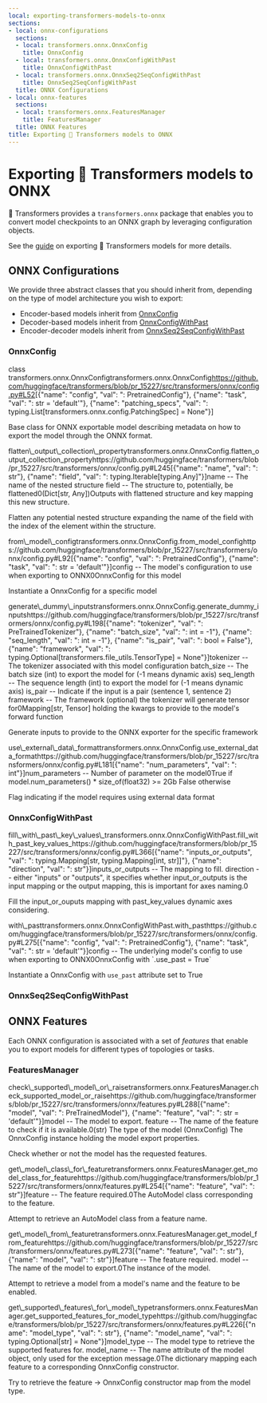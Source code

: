 ```yaml
---
local: exporting-transformers-models-to-onnx
sections:
- local: onnx-configurations
  sections:
  - local: transformers.onnx.OnnxConfig
    title: OnnxConfig
  - local: transformers.onnx.OnnxConfigWithPast
    title: OnnxConfigWithPast
  - local: transformers.onnx.OnnxSeq2SeqConfigWithPast
    title: OnnxSeq2SeqConfigWithPast
  title: ONNX Configurations
- local: onnx-features
  sections:
  - local: transformers.onnx.FeaturesManager
    title: FeaturesManager
  title: ONNX Features
title: Exporting 🤗 Transformers models to ONNX
---
```

<script>
</script>
<!--Copyright 2020 The HuggingFace Team. All rights reserved.

Licensed under the Apache License, Version 2.0 (the "License"); you may not use this file except in compliance with
the License. You may obtain a copy of the License at

http://www.apache.org/licenses/LICENSE-2.0

Unless required by applicable law or agreed to in writing, software distributed under the License is distributed on
an "AS IS" BASIS, WITHOUT WARRANTIES OR CONDITIONS OF ANY KIND, either express or implied. See the License for the
specific language governing permissions and limitations under the License.
-->

<h1 id="exporting-transformers-models-to-onnx">Exporting 🤗 Transformers models to ONNX</h1>

🤗 Transformers provides a `transformers.onnx` package that enables you to
convert model checkpoints to an ONNX graph by leveraging configuration objects.

See the [guide](../serialization) on exporting 🤗 Transformers models for more
details.

<h2 id="onnx-configurations">ONNX Configurations</h2>

We provide three abstract classes that you should inherit from, depending on the
type of model architecture you wish to export:

* Encoder-based models inherit from [OnnxConfig](/docs/transformers/pr_15227/en/main_classes/onnx#transformers.onnx.OnnxConfig)
* Decoder-based models inherit from [OnnxConfigWithPast](/docs/transformers/pr_15227/en/main_classes/onnx#transformers.onnx.OnnxConfigWithPast)
* Encoder-decoder models inherit from [OnnxSeq2SeqConfigWithPast](/docs/transformers/pr_15227/en/main_classes/onnx#transformers.onnx.OnnxSeq2SeqConfigWithPast)

<h3 id="transformers.onnx.OnnxConfig">OnnxConfig</h3>

<div class="docstring">

<docstring><name>class transformers.onnx.OnnxConfig</name><anchor>transformers.onnx.OnnxConfig</anchor><source>https://github.com/huggingface/transformers/blob/pr_15227/src/transformers/onnx/config.py#L52</source><parameters>[{"name": "config", "val": ": PretrainedConfig"}, {"name": "task", "val": ": str = 'default'"}, {"name": "patching_specs", "val": ": typing.List[transformers.onnx.config.PatchingSpec] = None"}]</parameters></docstring>

Base class for ONNX exportable model describing metadata on how to export the model through the ONNX format.



<div class="docstring">
<docstring><name>flatten\_output\_collection\_property</name><anchor>transformers.onnx.OnnxConfig.flatten_output_collection_property</anchor><source>https://github.com/huggingface/transformers/blob/pr_15227/src/transformers/onnx/config.py#L245</source><parameters>[{"name": "name", "val": ": str"}, {"name": "field", "val": ": typing.Iterable[typing.Any]"}]</parameters><paramsdesc>name -- The name of the nested structure
field -- The structure to, potentially, be flattened</paramsdesc><paramgroups>0</paramgroups><rettype>(Dict[str, Any])</rettype><retdesc>Outputs with flattened structure and key mapping this new structure.</retdesc></docstring>

Flatten any potential nested structure expanding the name of the field with the index of the element within the
structure.








</div>
<div class="docstring">
<docstring><name>from\_model\_config</name><anchor>transformers.onnx.OnnxConfig.from_model_config</anchor><source>https://github.com/huggingface/transformers/blob/pr_15227/src/transformers/onnx/config.py#L92</source><parameters>[{"name": "config", "val": ": PretrainedConfig"}, {"name": "task", "val": ": str = 'default'"}]</parameters><paramsdesc>config -- The model's configuration to use when exporting to ONNX</paramsdesc><paramgroups>0</paramgroups><retdesc>OnnxConfig for this model</retdesc></docstring>

Instantiate a OnnxConfig for a specific model






</div>
<div class="docstring">
<docstring><name>generate\_dummy\_inputs</name><anchor>transformers.onnx.OnnxConfig.generate_dummy_inputs</anchor><source>https://github.com/huggingface/transformers/blob/pr_15227/src/transformers/onnx/config.py#L198</source><parameters>[{"name": "tokenizer", "val": ": PreTrainedTokenizer"}, {"name": "batch_size", "val": ": int = -1"}, {"name": "seq_length", "val": ": int = -1"}, {"name": "is_pair", "val": ": bool = False"}, {"name": "framework", "val": ": typing.Optional[transformers.file_utils.TensorType] = None"}]</parameters><paramsdesc>tokenizer -- The tokenizer associated with this model configuration
batch_size -- The batch size (int) to export the model for (-1 means dynamic axis)
seq_length -- The sequence length (int) to export the model for (-1 means dynamic axis)
is_pair -- Indicate if the input is a pair (sentence 1, sentence 2)
framework -- The framework (optional) the tokenizer will generate tensor for</paramsdesc><paramgroups>0</paramgroups><retdesc>Mapping[str, Tensor] holding the kwargs to provide to the model's forward function</retdesc></docstring>

Generate inputs to provide to the ONNX exporter for the specific framework






</div>
<div class="docstring">
<docstring><name>use\_external\_data\_format</name><anchor>transformers.onnx.OnnxConfig.use_external_data_format</anchor><source>https://github.com/huggingface/transformers/blob/pr_15227/src/transformers/onnx/config.py#L181</source><parameters>[{"name": "num_parameters", "val": ": int"}]</parameters><paramsdesc>num_parameters -- Number of parameter on the model</paramsdesc><paramgroups>0</paramgroups><retdesc>True if model.num_parameters() * size_of(float32) >= 2Gb False otherwise</retdesc></docstring>

Flag indicating if the model requires using external data format






</div></div>

<h3 id="transformers.onnx.OnnxConfigWithPast">OnnxConfigWithPast</h3>

<div class="docstring">

<div class="docstring">
<docstring><name>fill\_with\_past\_key\_values\_</name><anchor>transformers.onnx.OnnxConfigWithPast.fill_with_past_key_values_</anchor><source>https://github.com/huggingface/transformers/blob/pr_15227/src/transformers/onnx/config.py#L366</source><parameters>[{"name": "inputs_or_outputs", "val": ": typing.Mapping[str, typing.Mapping[int, str]]"}, {"name": "direction", "val": ": str"}]</parameters><paramsdesc>inputs_or_outputs -- The mapping to fill.
direction -- either "inputs" or "outputs", it specifies whether input_or_outputs is the input mapping or the
output mapping, this is important for axes naming.</paramsdesc><paramgroups>0</paramgroups></docstring>

Fill the input_or_ouputs mapping with past_key_values dynamic axes considering.




</div>
<div class="docstring">
<docstring><name>with\_past</name><anchor>transformers.onnx.OnnxConfigWithPast.with_past</anchor><source>https://github.com/huggingface/transformers/blob/pr_15227/src/transformers/onnx/config.py#L275</source><parameters>[{"name": "config", "val": ": PretrainedConfig"}, {"name": "task", "val": ": str = 'default'"}]</parameters><paramsdesc>config -- The underlying model's config to use when exporting to ONNX</paramsdesc><paramgroups>0</paramgroups><retdesc>OnnxConfig with `.use_past = True`</retdesc></docstring>

Instantiate a OnnxConfig with `use_past` attribute set to True






</div></div>

<h3 id="transformers.onnx.OnnxSeq2SeqConfigWithPast">OnnxSeq2SeqConfigWithPast</h3>

<div class="docstring">
</div>

<h2 id="onnx-features">ONNX Features</h2>

Each ONNX configuration is associated with a set of _features_ that enable you
to export models for different types of topologies or tasks.

<h3 id="transformers.onnx.FeaturesManager">FeaturesManager</h3>

<div class="docstring">

<div class="docstring">
<docstring><name>check\_supported\_model\_or\_raise</name><anchor>transformers.onnx.FeaturesManager.check_supported_model_or_raise</anchor><source>https://github.com/huggingface/transformers/blob/pr_15227/src/transformers/onnx/features.py#L288</source><parameters>[{"name": "model", "val": ": PreTrainedModel"}, {"name": "feature", "val": ": str = 'default'"}]</parameters><paramsdesc>model -- The model to export.
feature -- The name of the feature to check if it is available.</paramsdesc><paramgroups>0</paramgroups><retdesc>(str) The type of the model (OnnxConfig) The OnnxConfig instance holding the model export properties.</retdesc></docstring>

Check whether or not the model has the requested features.






</div>
<div class="docstring">
<docstring><name>get\_model\_class\_for\_feature</name><anchor>transformers.onnx.FeaturesManager.get_model_class_for_feature</anchor><source>https://github.com/huggingface/transformers/blob/pr_15227/src/transformers/onnx/features.py#L254</source><parameters>[{"name": "feature", "val": ": str"}]</parameters><paramsdesc>feature -- The feature required.</paramsdesc><paramgroups>0</paramgroups><retdesc>The AutoModel class corresponding to the feature.</retdesc></docstring>

Attempt to retrieve an AutoModel class from a feature name.






</div>
<div class="docstring">
<docstring><name>get\_model\_from\_feature</name><anchor>transformers.onnx.FeaturesManager.get_model_from_feature</anchor><source>https://github.com/huggingface/transformers/blob/pr_15227/src/transformers/onnx/features.py#L273</source><parameters>[{"name": "feature", "val": ": str"}, {"name": "model", "val": ": str"}]</parameters><paramsdesc>feature -- The feature required.
model -- The name of the model to export.</paramsdesc><paramgroups>0</paramgroups><retdesc>The instance of the model.</retdesc></docstring>

Attempt to retrieve a model from a model's name and the feature to be enabled.






</div>
<div class="docstring">
<docstring><name>get\_supported\_features\_for\_model\_type</name><anchor>transformers.onnx.FeaturesManager.get_supported_features_for_model_type</anchor><source>https://github.com/huggingface/transformers/blob/pr_15227/src/transformers/onnx/features.py#L226</source><parameters>[{"name": "model_type", "val": ": str"}, {"name": "model_name", "val": ": typing.Optional[str] = None"}]</parameters><paramsdesc>model_type -- The model type to retrieve the supported features for.
model_name -- The name attribute of the model object, only used for the exception message.</paramsdesc><paramgroups>0</paramgroups><retdesc>The dictionary mapping each feature to a corresponding OnnxConfig constructor.</retdesc></docstring>

Try to retrieve the feature -> OnnxConfig constructor map from the model type.






</div></div>
